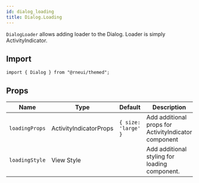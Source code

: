 ```yaml
---
id: dialog_loading
title: Dialog.Loading
---
```



`DialogLoader` allows adding loader to the Dialog. Loader is simply ActivityIndicator.

## Import

```tsx
import { Dialog } from "@rneui/themed";
```

## Props

<div class='table-responsive'>

| Name           | Type                   | Default             | Description                                          |
| -------------- | ---------------------- | ------------------- | ---------------------------------------------------- |
| `loadingProps` | ActivityIndicatorProps | `{ size: 'large' }` | Add additional props for ActivityIndicator component |
| `loadingStyle` | View Style             |                     | Add additional styling for loading component.        |

</div>
